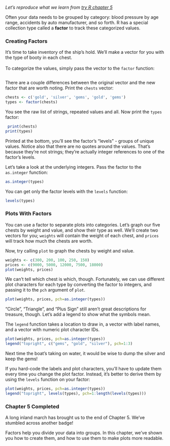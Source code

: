 *Let's reproduce what we learn from [try R chapter 5](http://tryr.codeschool.com/levels/5/challenges/)*


Often your data needs to be grouped by category: blood pressure by age range, accidents by auto manufacturer, and so forth. R has a special collection type called a **factor** to track these categorized values.  


### Creating Factors
It's time to take inventory of the ship's hold. We'll make a vector for you with the type of booty in each chest.  
</br>
To categorize the values, simply pass the vector to the `factor` function:
```r

```

There are a couple differences between the original vector and the new factor that are worth noting. Print the `chests` vector:  

```r
chests <- c('gold', 'silver', 'gems', 'gold', 'gems')
types <- factor(chests)
```

You see the raw list of strings, repeated values and all. Now print the `types` factor:

```r
 print(chests)
print(types)
```

Printed at the bottom, you'll see the factor's "levels" - groups of unique values. Notice also that there are no quotes around the values. That's because they're not strings; they're actually integer references to one of the factor's levels.  
  
Let's take a look at the underlying integers. Pass the factor to the `as.integer` function:

```r
as.integer(types)
```

You can get only the factor levels with the `levels` function:  

```r
levels(types)
```

### Plots With Factors
You can use a factor to separate plots into categories. Let's graph our five chests by weight and value, and show their type as well. We'll create two vectors for you; `weights` will contain the weight of each chest, and `prices` will track how much the chests are worth.  

Now, try calling `plot` to graph the chests by weight and value.
```r
weights <- c(300, 200, 100, 250, 150)
prices <- c(9000, 5000, 12000, 7500, 18000)
plot(weights, prices)
```

We can't tell which chest is which, though. Fortunately, we can use different plot characters for each type by converting the factor to integers, and passing it to the `pch` argument of `plot`.
```r
plot(weights, prices, pch=as.integer(types))
```

"Circle", "Triangle", and "Plus Sign" still aren't great descriptions for treasure, though. Let's add a legend to show what the symbols mean.  

The `legend` function takes a location to draw in, a vector with label names, and a vector with numeric plot character IDs.  

```r
plot(weights, prices, pch=as.integer(types))
legend("topright", c("gems", "gold", "silver"), pch=1:3)
```

Next time the boat's taking on water, it would be wise to dump the silver and keep the gems!  

If you hard-code the labels and plot characters, you'll have to update them every time you change the plot factor. Instead, it's better to derive them by using the `levels` function on your factor:
```r
plot(weights, prices, pch=as.integer(types))
legend("topright", levels(types), pch=1:length(levels(types)))
```

### Chapter 5 Completed
A long inland march has brought us to the end of Chapter 5. We've stumbled across another badge!  

Factors help you divide your data into groups. In this chapter, we've shown you how to create them, and how to use them to make plots more readable.
